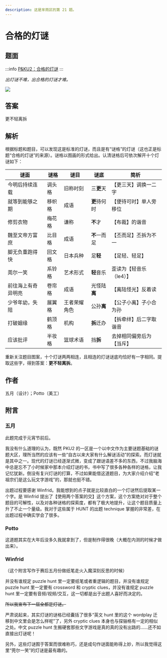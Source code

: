 ```yaml
---
description: 这是芈雨区的第 21 题。
---
```


# 合格的灯谜

## 题面

:::info
[P&KU2：合格的灯谜](https://pnku2.pkupuzzle.art/#/game/miyu/prob_21)
:::

_出灯谜不难，出合格的灯谜才难。_

![](./21-he-ge-de-deng-mi.assets/image_1.webp)

## 答案

更不轻离拆

## 解析

根据标题和题目，可以发现这是标准的灯谜，而且是有“谜格”的灯谜（这也正是标题“合格的灯谜”的来源）。谜格以图画的形式给出。认清谜格后可依次解开十个灯谜如下：

| 谜面               | 谜格   | 谜目         | 谜底         | 简析                     |
| ------------------ | ------ | ------------ | ------------ | ------------------------ |
| 今明后持续连载     | 调头格 | 旧称时刻     | 三**更**天   | 【更三天】调换一二字     |
| 就等到能够之期     | 移帜格 | 成语         | **更**待何时 | 【便待可时】单人旁移位   |
| 修剪衣物           | 梅花格 | 谦称         | **不**才     | 【布裁】的谐音           |
| 魏至文帝方富庶     | 比目格 | 成语         | **不**一而足 | 【丕而足】丕拆为不一     |
| 脚无负重跑得快     | 回文格 | 日本兵种     | 足**轻**     | 【足轻、轻足】           |
| 莞尔一笑           | 系铃格 | 艺术形式     | **轻**音乐   | 歪读为【轻音乐（le4）】  |
| 前往海上有奇异明亮 | 卷帘格 | 成语         | 光怪陆**离** | 【离陆怪光】反着读       |
| 少爷年幼，失陪     | 展翼格 | 王者荣耀角色 | 公孙**离**   | 【公子小离】子小合为孙   |
| 打破姻缘           | 鹤顶格 | 机构         | **拆**迁办   | 【拆牵绊】后二字取谐音   |
| 应该批评           | 半妆格 | 篮球术语     | 挡**拆**     | 去掉相同偏旁后为【当斥】 |

重新关注题目图案，十个灯谜两两相连，且相连的灯谜谜底均恰好有一字相同。提取这些字，得到答案：**更不轻离拆**。

## 作者

五月（设计）；Potto（美工）

## 附言

### 五月

此题完成于元宵节前后。

我没有什么道理的认为，既然 PKU2 的一区是一个以中文作为主要谜题基础的谜题大区，理所当然的应该有一些“自古以来大家有什么解谜活动”的探索。而灯谜就是其中之一。现代的灯谜已经逐渐式微，变成了跟谜语差不多的东西，不过我脑海中总是忘不了小时候家中那本介绍灯谜的书，书中写了很多各种各样的谜格，让我记忆犹新。倒没有复兴灯谜的打算，不过如果能借这道题目，为大家介绍介绍“老祖宗们是这么玩文字游戏”的，那就也挺不错。

出题过程要感谢 Winfrid。我能想到的点子就是比较直白的一个灯谜然后提取某一个字。是 Winfrid 提出了【使用两个答案的交】这个方案，这个方案绝对对于整个题目的可解性，以及对各种谜格的探索度，都有了极大地提升，让这个题目质量上升了不止一个量级。我对于这些属于 HUNT 的出题 technique 掌握的非常差，在出题过程中确实学会了很多。

### Potto

这道题其实在大年后没多久我就拿到了，但是制作得很晚（大概在内测的时候才做出来）。

### Winfrid

（这个附言写作于赛后五月份做纸笔走火入魔深刻反思的时候）

并没有谁规定 puzzle hunt 里一定要纸笔或者重逻辑的题目，并没有谁规定 puzzle hunt 里一定要有 crossword 和 cryptic clues，并没有谁规定 puzzle hunt 里一定要有音频/视频/交互，这一切都是出于出题人喜好而决定的。

~~所以我宣布下一届全都是灯谜。~~

严肃说起来，其实灯谜的谜格已经囊括了很多“英文 hunt 里的这个 wordplay 迁移到中文里会是怎么样呢”了，另外 cryptic clues 本身也与探骊格有一定的相似之处。中文 puzzle hunt 生搬硬套那些文字游戏是真的真的没有出路的……还不如直接出灯谜呢！

另外，这些灯谜囿于答案而很难称巧，还是成句作谜面能称得上妙，所以我觉得这里“莞尔一笑”的灯谜是最有趣的。

